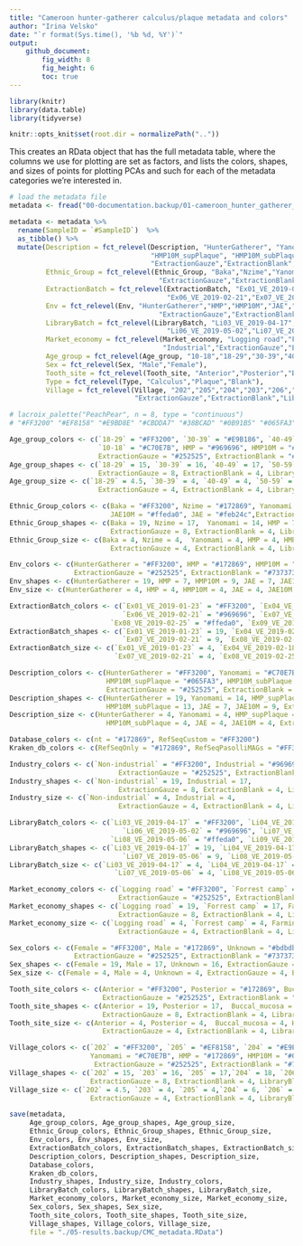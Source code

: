 ```yaml
---
title: "Cameroon hunter-gatherer calculus/plaque metadata and colors"
author: "Irina Velsko"
date: "`r format(Sys.time(), '%b %d, %Y')`"
output:
    github_document:
        fig_width: 8
        fig_height: 6
        toc: true
---
```


```r
library(knitr)
library(data.table)
library(tidyverse)

```

```r
knitr::opts_knit$set(root.dir = normalizePath(".."))
```

This creates an RData object that has the full metadata table, where the columns
we use for plotting are set as factors, and lists the colors, shapes, and sizes of
points for plotting PCAs and such for each of the metadata categories we're
interested in.
```r
# load the metadata file
metadata <- fread("00-documentation.backup/01-cameroon_hunter_gatherer_metadata.tsv")

metadata <- metadata %>%
  rename(SampleID = `#SampleID`)  %>%
  as_tibble() %>%
  mutate(Description = fct_relevel(Description, "HunterGatherer", "Yanomami", "HMP_supPlaque", "HMP_subPlaque",
                                   "HMP10M_supPlaque", "HMP10M_subPlaque","JAE","JAE10M",
                                   "ExtractionGauze","ExtractionBlank","LibraryBlank"),
         Ethnic_Group = fct_relevel(Ethnic_Group, "Baka","Nzime","Yanomami","HMP","HMP10M","JAE","JAE10M",
                                     "ExtractionGauze","ExtractionBlank","LibraryBlank"),
         ExtractionBatch = fct_relevel(ExtractionBatch, "Ex01_VE_2019-01-23","Ex04_VE_2019-02-18","Ex05_VE_2019-02-18",
                                       "Ex06_VE_2019-02-21","Ex07_VE_2019-02-21","Ex08_VE_2019-02-25","Ex09_VE_2019-03-13"),
         Env = fct_relevel(Env, "HunterGatherer","HMP","HMP10M","JAE","JAE10M",
                                     "ExtractionGauze","ExtractionBlank","LibraryBlank"),
         LibraryBatch = fct_relevel(LibraryBatch, "Li03_VE_2019-04-17","Li04_VE_2019-04-17","Li05_VE_2019-04-17",
                                       "Li06_VE_2019-05-02","Li07_VE_2019-05-06","Li08_VE_2019-05-06","Li09_VE_2019-05-06"),
         Market_economy = fct_relevel(Market_economy, "Logging road","Forrest camp","Farming","Yanomami",
                                      "Industrial","ExtractionGauze","ExtractionBlank","LibraryBlank"),
         Age_group = fct_relevel(Age_group, "10-18","18-29","30-39","40-49","50-59","60+","HMP","HMP10M"),
         Sex = fct_relevel(Sex, "Male","Female"),
         Tooth_site = fct_relevel(Tooth_site, "Anterior","Posterior","Buccal_mucosa","HMP","HMP10M"),
         Type = fct_relevel(Type, "Calculus","Plaque","Blank"),
         Village = fct_relevel(Village, "202","205","204","203","206","Yanomami","HMP","HMP10M","JAE","JAE10M",
                               "ExtractionGauze","ExtractionBlank","LibraryBlank"))

```

```r
# lacroix_palette("PeachPear", n = 8, type = "continuous")
# "#FF3200" "#EF8158" "#E9BD8E" "#CBDDA7" "#38BCAD" "#0B91B5" "#065FA3" "#172869"

Age_group_colors <- c(`18-29` = "#FF3200", `30-39` = "#E9B186", `40-49` = "#82CDAA", `50-59` = "#0686B8", `60+` = "#172869",
                      `10-18` = "#C70E7B", HMP = "#969696", HMP10M = "#d9d9d9",
                      ExtractionGauze = "#252525", ExtractionBlank = "#737373", LibraryBlank = "#bdbdbd")
Age_group_shapes <- c(`18-29` = 15, `30-39` = 16, `40-49` = 17, `50-59` = 18, `60+` = 25, `10-18` = 14, HMP = 7, HMP10M = 9,
                      ExtractionGauze = 8, ExtractionBlank = 4, LibraryBlank = 3)
Age_group_size <- c(`18-29` = 4.5, `30-39` = 4, `40-49` = 4, `50-59` = 6, `60+` = 4, `10-18` = 4, HMP = 4, HMP10M = 4,
                      ExtractionGauze = 4, ExtractionBlank = 4, LibraryBlank = 4)

Ethnic_Group_colors <- c(Baka = "#FF3200", Nzime = "#172869", Yanomami = "#C70E7B", HMP = "#969696", HMP10M = "#d9d9d9", 
                         JAE10M = "#ffeda0", JAE = "#feb24c",ExtractionGauze = "#252525", ExtractionBlank = "#737373", LibraryBlank = "#bdbdbd")
Ethnic_Group_shapes <- c(Baka = 19, Nzime = 17,  Yanomami = 14, HMP = 7, HMP10M = 9, JAE = 7, JAE10M = 9,
                         ExtractionGauze = 8, ExtractionBlank = 4, LibraryBlank = 3)
Ethnic_Group_size <- c(Baka = 4, Nzime = 4,  Yanomami = 4, HMP = 4, HMP10M = 4, JAE = 4, JAE10M = 4,
                         ExtractionGauze = 4, ExtractionBlank = 4, LibraryBlank = 4)

Env_colors <- c(HunterGatherer = "#FF3200", HMP = "#172869", HMP10M = "#065FA3", JAE10M = "#ffeda0", JAE = "#feb24c",
                ExtractionGauze = "#252525", ExtractionBlank = "#737373", LibraryBlank = "#bdbdbd")
Env_shapes <- c(HunterGatherer = 19, HMP = 7, HMP10M = 9, JAE = 7, JAE10M = 9, ExtractionGauze = 8, ExtractionBlank = 4, LibraryBlank = 3)
Env_size <- c(HunterGatherer = 4, HMP = 4, HMP10M = 4, JAE = 4, JAE10M = 4, ExtractionGauze = 4, ExtractionBlank = 4, LibraryBlank = 4)

ExtractionBatch_colors <- c(`Ex01_VE_2019-01-23` = "#FF3200", `Ex04_VE_2019-02-18` = "#172869", `Ex05_VE_2019-02-18` = "#C70E7B", 
                            `Ex06_VE_2019-02-21` = "#969696", `Ex07_VE_2019-02-21` = "#d9d9d9", 
                         `Ex08_VE_2019-02-25` = "#ffeda0", `Ex09_VE_2019-03-13` = "#feb24c")
ExtractionBatch_shapes <- c(`Ex01_VE_2019-01-23` = 19, `Ex04_VE_2019-02-18` = 17,  `Ex05_VE_2019-02-18` = 14, `Ex06_VE_2019-02-21` = 7, 
                            `Ex07_VE_2019-02-21` = 9, `Ex08_VE_2019-02-25` = 7, `Ex09_VE_2019-03-13` = 9)
ExtractionBatch_size <- c(`Ex01_VE_2019-01-23` = 4, `Ex04_VE_2019-02-18` = 4,  `Ex05_VE_2019-02-18` = 4, `Ex06_VE_2019-02-21` = 4, 
                          `Ex07_VE_2019-02-21` = 4, `Ex08_VE_2019-02-25` = 4, `Ex09_VE_2019-03-13` = 4)

Description_colors <- c(HunterGatherer = "#FF3200", Yanomami = "#C70E7B", HMP_supPlaque = "#969696", HMP_subPlaque = "#969696", # HMP_supPlaque = "#172869", HMP_subPlaque = "#172869", 
                        HMP10M_supPlaque = "#065FA3", HMP10M_subPlaque = "#065FA3", JAE10M = "#ffeda0", JAE = "#feb24c",
                        ExtractionGauze = "#252525", ExtractionBlank = "#737373", LibraryBlank = "#bdbdbd")
Description_shapes <- c(HunterGatherer = 19, Yanomami = 14, HMP_supPlaque = 10, HMP_subPlaque = 13, HMP10M_supPlaque = 10, 
                        HMP10M_subPlaque = 13, JAE = 7, JAE10M = 9, ExtractionGauze = 8, ExtractionBlank = 4, LibraryBlank = 3)
Description_size <- c(HunterGatherer = 4, Yanomami = 4, HMP_supPlaque = 4, HMP_subPlaque = 4, HMP10M_supPlaque = 4, 
                        HMP10M_subPlaque = 4, JAE = 4, JAE10M = 4, ExtractionGauze = 4, ExtractionBlank = 4, LibraryBlank = 4)

Database_colors <- c(nt = "#172869", RefSeqCustom = "#FF3200")
Kraken_db_colors <- c(RefSeqOnly = "#172869", RefSeqPasolliMAGs = "#FF3200")

Industry_colors <- c(`Non-industrial` = "#FF3200", Industrial = "#969696",
                           ExtractionGauze = "#252525", ExtractionBlank = "#737373", LibraryBlank = "#bdbdbd")
Industry_shapes <- c(`Non-industrial` = 19, Industrial = 17,
                           ExtractionGauze = 8, ExtractionBlank = 4, LibraryBlank = 3)
Industry_size <- c(`Non-industrial` = 4, Industrial = 4,
                           ExtractionGauze = 4, ExtractionBlank = 4, LibraryBlank = 4)

LibraryBatch_colors <- c(`Li03_VE_2019-04-17` = "#FF3200", `Li04_VE_2019-04-17` = "#172869", `Li05_VE_2019-04-17` = "#C70E7B", 
                            `Li06_VE_2019-05-02` = "#969696", `Li07_VE_2019-05-06` = "#d9d9d9", 
                         `Li08_VE_2019-05-06` = "#ffeda0", `Li09_VE_2019-05-06` = "#feb24c")
LibraryBatch_shapes <- c(`Li03_VE_2019-04-17` = 19, `Li04_VE_2019-04-17` = 17,  `Li05_VE_2019-04-17` = 14, `Li06_VE_2019-05-02` = 7, 
                            `Li07_VE_2019-05-06` = 9, `Li08_VE_2019-05-06` = 7, `Li09_VE_2019-05-06` = 9)
LibraryBatch_size <- c(`Li03_VE_2019-04-17` = 4, `Li04_VE_2019-04-17` = 4,  `Li05_VE_2019-04-17` = 4, `Li06_VE_2019-05-02` = 4, 
                          `Li07_VE_2019-05-06` = 4, `Li08_VE_2019-05-06` = 4, `Li09_VE_2019-05-06` = 4)

Market_economy_colors <- c(`Logging road` = "#FF3200", `Forrest camp` = "#172869", Farming = "#82CDAA", Yanomami = "#C70E7B", Industrial = "#969696",
                           ExtractionGauze = "#252525", ExtractionBlank = "#737373", LibraryBlank = "#bdbdbd")
Market_economy_shapes <- c(`Logging road` = 19, `Forrest camp` = 17, Farming = 18, Yanomami = 14, Industrial = 15,
                           ExtractionGauze = 8, ExtractionBlank = 4, LibraryBlank = 3)
Market_economy_size <- c(`Logging road` = 4, `Forrest camp` = 4, Farming = 6, Yanomami = 4, Industrial = 4,
                           ExtractionGauze = 4, ExtractionBlank = 4, LibraryBlank = 4)

Sex_colors <- c(Female = "#FF3200", Male = "#172869", Unknown = "#bdbdbd",
                ExtractionGauze = "#252525", ExtractionBlank = "#737373", LibraryBlank = "#bdbdbd")
Sex_shapes <- c(Female = 19, Male = 17, Unknown = 16, ExtractionGauze = 8, ExtractionBlank = 4, LibraryBlank = 3)
Sex_size <- c(Female = 4, Male = 4, Unknown = 4, ExtractionGauze = 4, ExtractionBlank = 4, LibraryBlank = 4)

Tooth_site_colors <- c(Anterior = "#FF3200", Posterior = "#172869", Buccal_mucosa = "#C70E7B", HMP = "#969696", HMP10M = "#d9d9d9",
                       ExtractionGauze = "#252525", ExtractionBlank = "#737373", LibraryBlank = "#bdbdbd")
Tooth_site_shapes <- c(Anterior = 19, Posterior = 17,  Buccal_mucosa = 14, HMP = 7, HMP10M = 9,
                       ExtractionGauze = 8, ExtractionBlank = 4, LibraryBlank = 3)
Tooth_site_size <- c(Anterior = 4, Posterior = 4,  Buccal_mucosa = 4, HMP = 4, HMP10M = 4,
                       ExtractionGauze = 4, ExtractionBlank = 4, LibraryBlank = 4)

Village_colors <- c(`202` = "#FF3200", `205` = "#EF8158", `204` = "#E9BD8E", `203` = "#CBDDA7", `206` = "#38BCAD",
                    Yanomami = "#C70E7B", HMP = "#172869", HMP10M = "#065FA3", JAE10M = "#ffeda0", JAE = "#feb24c",
                     ExtractionGauze = "#252525", ExtractionBlank = "#737373", LibraryBlank = "#bdbdbd")
Village_shapes <- c(`202` = 15, `203` = 16, `205` = 17,`204` = 18, `206` = 25, Yanomami = 14, HMP = 7, HMP10M = 9, JAE = 7, JAE10M = 9,
                    ExtractionGauze = 8, ExtractionBlank = 4, LibraryBlank = 3)
Village_size <- c(`202` = 4.5, `203` = 4, `205` = 4,`204` = 6, `206` = 4, Yanomami = 4, HMP = 4, HMP10M = 4, JAE = 4, JAE10M = 4,
                    ExtractionGauze = 4, ExtractionBlank = 4, LibraryBlank = 4)


```


```r
save(metadata, 
     Age_group_colors, Age_group_shapes, Age_group_size,
     Ethnic_Group_colors, Ethnic_Group_shapes, Ethnic_Group_size,
     Env_colors, Env_shapes, Env_size,
     ExtractionBatch_colors, ExtractionBatch_shapes, ExtractionBatch_size,
     Description_colors, Description_shapes, Description_size, 
     Database_colors,
     Kraken_db_colors,
     Industry_shapes, Industry_size, Industry_colors,
     LibraryBatch_colors, LibraryBatch_shapes, LibraryBatch_size,
     Market_economy_colors, Market_economy_size, Market_economy_size,
     Sex_colors, Sex_shapes, Sex_size,
     Tooth_site_colors, Tooth_site_shapes, Tooth_site_size,
     Village_shapes, Village_colors, Village_size,
     file = "./05-results.backup/CMC_metadata.RData")

```

